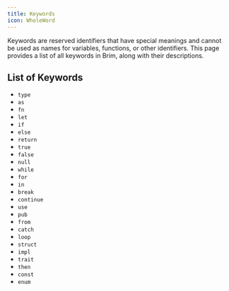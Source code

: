 ```yaml
---
title: Keywords
icon: WholeWord
---
```


Keywords are reserved identifiers that have special meanings and cannot be used as names for variables, functions, or other identifiers. This page provides a list of all keywords in Brim, along with their descriptions.

## List of Keywords

- `type`
- `as`
- `fn`
- `let`
- `if`
- `else`
- `return`
- `true`
- `false`
- `null`
- `while`
- `for`
- `in`
- `break`
- `continue`
- `use`
- `pub`
- `from`
- `catch`
- `loop`
- `struct`
- `impl`
- `trait`
- `then`
- `const`
- `enum`